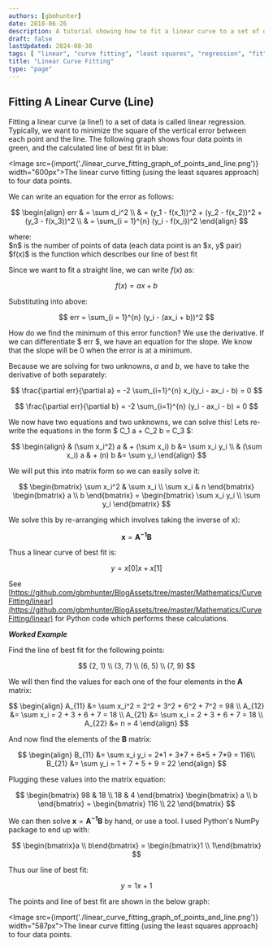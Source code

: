 ```yaml
---
authors: [gbmhunter]
date: 2018-06-26
description: A tutorial showing how to fit a linear curve to a set of data.
draft: false
lastUpdated: 2024-08-30
tags: [ "linear", "curve fitting", "least squares", "regression", "fit", "matrix", "error" ]
title: "Linear Curve Fitting"
type: "page"
---
```



## Fitting A Linear Curve (Line)

Fitting a linear curve (a line!) to a set of data is called linear regression. Typically, we want to minimize the square of the vertical error between each point and the line. The following graph shows four data points in green, and the calculated line of best fit in blue:

<Image src={import('./linear_curve_fitting_graph_of_points_and_line.png')} width="600px">The linear curve fitting (using the least squares approach) to four data points.</Image>

We can write an equation for the error as follows:

$$
\begin{align}  
err & = \sum d_i^2 \\  
& = (y_1 - f(x_1))^2 + (y_2 - f(x_2))^2 + (y_3 - f(x_3))^2 \\  
& = \sum_{i = 1}^{n} (y_i - f(x_i))^2  
\end{align}
$$

<p className="centered">where:<br/>
$n$ is the number of points of data (each data point is an $x, y$ pair)<br/>
$f(x)$ is the function which describes our line of best fit<br/></p>

Since we want to fit a straight line, we can write $f(x)$ as:

$$
f(x) = ax + b
$$

Substituting into above:

$$
err = \sum_{i = 1}^{n} (y_i - (ax_i + b))^2
$$

How do we find the minimum of this error function? We use the derivative. If we can differentiate $ err $, we have an equation for the slope. We know that the slope will be 0 when the error is at a minimum.

Because we are solving for two unknowns, $a$ and $b$, we have to take the derivative of both separately:

$$
\frac{\partial err}{\partial a} = -2 \sum_{i=1}^{n} x_i(y_i - ax_i - b) = 0
$$

$$
\frac{\partial err}{\partial b} = -2 \sum_{i=1}^{n} (y_i - ax_i - b) = 0
$$

We now have two equations and two unknowns, we can solve this! Lets re-write the equations in the form $ C_1 a + C_2 b = C_3 $:

$$
\begin{align}  
& (\sum x_i^2) a & + (\sum x_i) b &= \sum x_i y_i \\  
& (\sum x_i) a & + (n) b &= \sum y_i  
\end{align}
$$

We will put this into matrix form so we can easily solve it:

$$
\begin{bmatrix}
\sum x_i^2 & \sum x_i \\  
\sum x_i & n  
\end{bmatrix}   
\begin{bmatrix}  
a \\ b  
\end{bmatrix} =   
\begin{bmatrix}  
\sum x_i y_i \\  
\sum y_i  
\end{bmatrix}
$$

We solve this by re-arranging which involves taking the inverse of x):

$$
\mathbf{x} = \mathbf{A^{-1}} \mathbf{B}
$$

Thus a linear curve of best fit is:

$$
y = x[0] x + x[1]
$$

See [https://github.com/gbmhunter/BlogAssets/tree/master/Mathematics/CurveFitting/linear](https://github.com/gbmhunter/BlogAssets/tree/master/Mathematics/CurveFitting/linear) for Python code which performs these calculations.

**_Worked Example_**

<Aside type="example" title="EXAMPLE: Find a line of best fit">

Find the line of best fit for the following points:

$$
(2, 1) \\ (3, 7) \\ (6, 5) \\ (7, 9)
$$

We will then find the values for each one of the four elements in the $\mathbf{A}$ matrix:

$$
\begin{align}
A_{11} &= \sum x_i^2 = 2^2 + 3^2 + 6^2 + 7^2 = 98 \\
A_{12} &= \sum x_i = 2 + 3 + 6 + 7 = 18 \\
A_{21} &= \sum x_i = 2 + 3 + 6 + 7 = 18 \\
A_{22} &= n = 4  
\end{align}
$$

And now find the elements of the $\mathbf{B}$ matrix:

$$
\begin{align}
B_{11} &= \sum x_i y_i = 2*1 + 3*7 + 6*5 + 7*9 = 116\\  
B_{21} &= \sum y_i = 1 + 7 + 5 + 9 = 22
\end{align}
$$

Plugging these values into the matrix equation:

$$
\begin{bmatrix}  
98 & 18 \\  
18 & 4  
\end{bmatrix}   
\begin{bmatrix}  
a \\ b  
\end{bmatrix} =
\begin{bmatrix}
116 \\  
22  
\end{bmatrix}
$$

We can then solve $\mathbf{x} = \mathbf{A^{-1}}\mathbf{B}$ by hand, or use a tool. I used Python's NumPy package to end up with:

$$
\begin{bmatrix}a \\ b\end{bmatrix} = \begin{bmatrix}1 \\ 1\end{bmatrix}
$$

Thus our line of best fit:

$$
y = 1x + 1
$$

The points and line of best fit are shown in the below graph:

<Image src={import('./linear_curve_fitting_graph_of_points_and_line.png')} width="587px">The linear curve fitting (using the least squares approach) to four data points.</Image>

</Aside>
